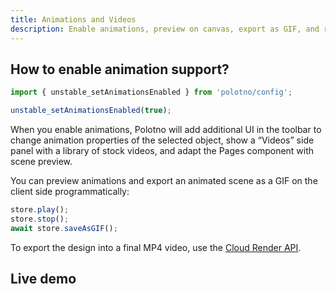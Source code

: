 ```yaml
---
title: Animations and Videos
description: Enable animations, preview on canvas, export as GIF, and render MP4 via Cloud API
---
```


## How to enable animation support?

```ts
import { unstable_setAnimationsEnabled } from 'polotno/config';

unstable_setAnimationsEnabled(true);
```

When you enable animations, Polotno will add additional UI in the toolbar to change animation properties of the selected object, show a “Videos” side panel with a library of stock videos, and adapt the Pages component with scene preview.

You can preview animations and export an animated scene as a GIF on the client side programmatically:

```ts
store.play();
store.stop();
await store.saveAsGIF();
```

To export the design into a final MP4 video, use the [Cloud Render API](https://polotno.com/docs/cloud-render).

## Live demo

<Sandbox github="polotno-project/polotno-site/tree/source/examples/polotno-animations" />


